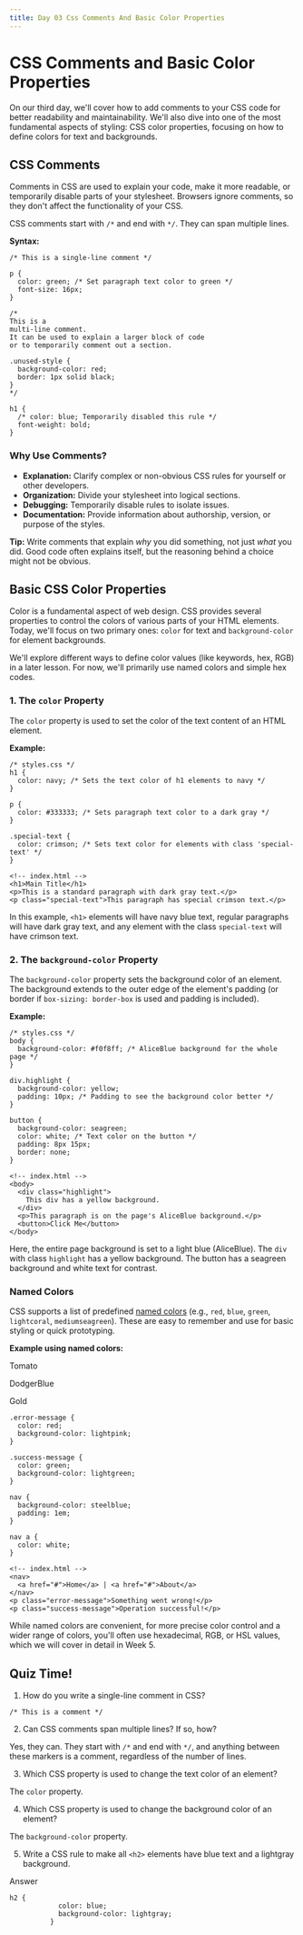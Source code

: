 ---
title: Day 03 Css Comments And Basic Color Properties
---

# CSS Comments and Basic Color Properties

  

On our third day, we'll cover how to add comments to your CSS code for
better readability and maintainability. We'll also dive into one of the
most fundamental aspects of styling: CSS color properties, focusing on
how to define colors for text and backgrounds.

## CSS Comments

Comments in CSS are used to explain your code, make it more readable, or
temporarily disable parts of your stylesheet. Browsers ignore comments,
so they don't affect the functionality of your CSS.

CSS comments start with `/*` and end with `*/`.
They can span multiple lines.

**Syntax:**

```
/* This is a single-line comment */

p {
  color: green; /* Set paragraph text color to green */
  font-size: 16px;
}

/*
This is a
multi-line comment.
It can be used to explain a larger block of code
or to temporarily comment out a section.

.unused-style {
  background-color: red;
  border: 1px solid black;
}
*/

h1 {
  /* color: blue; Temporarily disabled this rule */
  font-weight: bold;
}
```

### Why Use Comments?

* **Explanation:** Clarify complex or non-obvious CSS rules
  for yourself or other developers.
* **Organization:** Divide your stylesheet into logical
  sections.
* **Debugging:** Temporarily disable rules to isolate
  issues.
* **Documentation:** Provide information about authorship,
  version, or purpose of the styles.

**Tip:** Write comments that explain *why* you did
something, not just *what* you did. Good code often explains
itself, but the reasoning behind a choice might not be obvious.

## Basic CSS Color Properties

Color is a fundamental aspect of web design. CSS provides several
properties to control the colors of various parts of your HTML elements.
Today, we'll focus on two primary ones: `color` for text and
`background-color` for element backgrounds.

We'll explore different ways to define color values (like keywords, hex,
RGB) in a later lesson. For now, we'll primarily use named colors and
simple hex codes.

### 1. The `color` Property

The `color` property is used to set the color of the text
content of an HTML element.

**Example:**

```
/* styles.css */
h1 {
  color: navy; /* Sets the text color of h1 elements to navy */
}

p {
  color: #333333; /* Sets paragraph text color to a dark gray */
}

.special-text {
  color: crimson; /* Sets text color for elements with class 'special-text' */
}
```

```
<!-- index.html -->
<h1>Main Title</h1>
<p>This is a standard paragraph with dark gray text.</p>
<p class="special-text">This paragraph has special crimson text.</p>
```

In this example, `<h1>` elements will have navy blue
text, regular paragraphs will have dark gray text, and any element with
the class `special-text` will have crimson text.

### 2. The `background-color` Property

The `background-color` property sets the background color of
an element. The background extends to the outer edge of the element's
padding (or border if `box-sizing: border-box` is used and
padding is included).

**Example:**

```
/* styles.css */
body {
  background-color: #f0f8ff; /* AliceBlue background for the whole page */
}

div.highlight {
  background-color: yellow;
  padding: 10px; /* Padding to see the background color better */
}

button {
  background-color: seagreen;
  color: white; /* Text color on the button */
  padding: 8px 15px;
  border: none;
}
```

```
<!-- index.html -->
<body>
  <div class="highlight">
    This div has a yellow background.
  </div>
  <p>This paragraph is on the page's AliceBlue background.</p>
  <button>Click Me</button>
</body>
```

Here, the entire page background is set to a light blue (AliceBlue). The
`div` with class `highlight` has a yellow
background. The button has a seagreen background and white text for
contrast.

### Named Colors

CSS supports a list of predefined
[named colors](https://www.w3schools.com/colors/colors_names.asp)
(e.g., `red`, `blue`, `green`,
`lightcoral`, `mediumseagreen`). These are easy to
remember and use for basic styling or quick prototyping.

**Example using named colors:**

Tomato

DodgerBlue

Gold

```
.error-message {
  color: red;
  background-color: lightpink;
}

.success-message {
  color: green;
  background-color: lightgreen;
}

nav {
  background-color: steelblue;
  padding: 1em;
}

nav a {
  color: white;
}
```

```
<!-- index.html -->
<nav>
  <a href="#">Home</a> | <a href="#">About</a>
</nav>
<p class="error-message">Something went wrong!</p>
<p class="success-message">Operation successful!</p>
```

While named colors are convenient, for more precise color control and a
wider range of colors, you'll often use hexadecimal, RGB, or HSL values,
which we will cover in detail in Week 5.

## Quiz Time!

1. How do you write a single-line comment in CSS?

`/* This is a comment */`

2. Can CSS comments span multiple lines? If so, how?

Yes, they can. They start with `/*` and end with
`*/`, and anything between these markers is a comment,
regardless of the number of lines.

3. Which CSS property is used to change the text color of an element?

The `color` property.

4. Which CSS property is used to change the background color of an
element?

The `background-color` property.

5. Write a CSS rule to make all `<h2>` elements have
blue text and a lightgray background.

Answer

```
h2 {
            color: blue;
            background-color: lightgray;
          }
```